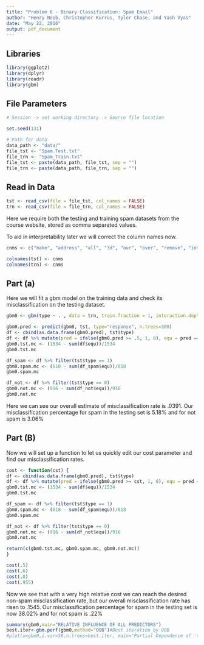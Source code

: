 ---
title: "Problem 6 - Binary Classification: Spam Email"
author: "Henry Neeb, Christopher Kurrus, Tyler Chase, and Yash Vyas"
date: "May 22, 2016"
output: pdf_document
---

## Libraries

```{r}
library(ggplot2)
library(dplyr)
library(readr)
library(gbm)
```

## File Parameters

```{r}
# Session -> set working directory -> Source file location

set.seed(131)

# Path for data
data_path <- "data/"
file_tst <- "Spam.Test.txt"
file_trn <- "Spam_Train.txt"
file_tst <- paste(data_path, file_tst, sep = "")
file_trn <- paste(data_path, file_trn, sep = "")
```

## Read in Data

```{r}
tst <- read_csv(file = file_tst, col_names = FALSE)
trn <- read_csv(file = file_trn, col_names = FALSE)
```

Here we require both the testing and training spam datasets from the course website, stored as comma separated values.

To aid in interpretability later we will correct the column names now.

```{r}
cnms <- c("make", "address", "all", "3d", "our", "over", "remove", "internet","order", "mail", "receive", "will", "people", "report", "addresses","free", "business", "email", "you", "credit", "your", "font","000","money", "hp", "hpl", "george", "650", "lab", "labs", "telnet", "857", "data", "415", "85", "technology", "1999", "parts","pm", "direct", "cs", "meeting", "original", "project", "re","edu", "table", "conference", ";", "(", "[", "!", "$", "#", "CAPAVE", "CAPMAX", "CAPTOT","type") 

colnames(tst) <- cnms
colnames(trn) <- cnms

```


## Part (a)

Here we will fit a gbm model on the training data and check its misclassification on the testing dataset.

```{r}

gbm0 <- gbm(type ~ . , data = trn, train.fraction = 1, interaction.depth=4, shrinkage=.05,  n.trees=2500, bag.fraction=0.5, cv.folds=5, distribution="bernoulli", verbose=T)

gbm0.pred <- predict(gbm0, tst, type="response", n.trees=300)
df <- cbind(as.data.frame(gbm0.pred), tst$type)
df <- df %>% mutate(pred = ifelse(gbm0.pred >= .5, 1, 0), equ = pred == tst$type)
gbm0.tst.mc <- (1534 - sum(df$equ))/1534
gbm0.tst.mc

df_spam <- df %>% filter(tst$type == 1)
gbm0.spam.mc <- (618 - sum(df_spam$equ))/618
gbm0.spam.mc

df_not <- df %>% filter(tst$type == 0)
gbm0.not.mc <- (916 - sum(df_not$equ))/916
gbm0.not.mc
```

Here we can see our overall estimate of misclassification rate is .0391.  Our misclassification percentage for spam in the testing set is 5.18% and for not spam is 3.06%


## Part (B)

Now we will set up a function to let us quickly edit our cost parameter and find our misclassification rates.

```{r}

cost <- function(cst) {
df <- cbind(as.data.frame(gbm0.pred), tst$type)
df <- df %>% mutate(pred = ifelse(gbm0.pred >= cst, 1, 0), equ = pred == tst$type)
gbm0.tst.mc <- (1534 - sum(df$equ))/1534
gbm0.tst.mc

df_spam <- df %>% filter(tst$type == 1)
gbm0.spam.mc <- (618 - sum(df_spam$equ))/618
gbm0.spam.mc

df_not <- df %>% filter(tst$type == 0)
gbm0.not.mc <- (916 - sum(df_not$equ))/916
gbm0.not.mc

return(c(gbm0.tst.mc, gbm0.spam.mc, gbm0.not.mc))
}

cost(.5)
cost(.6)
cost(.8)
cost(.955)

```

Now we see that with a very high relative cost we can reach the desired non-spam misclassification rate, but our overall misclassification rate has risen to .1545.  Our misclassification percentage for spam in the testing set is now 38.02% and for not spam is .22%

```{r}

summary(gbm0,main="RELATIVE INFLUENCE OF ALL PREDICTORS")
best.iter<-gbm.perf(gbm0,method="OOB")#Best iteration by OOB 
#plot(x=gbm0,i.var=58,n.trees=best.iter, main="Partial Dependence of 'type' ") 


```



 









